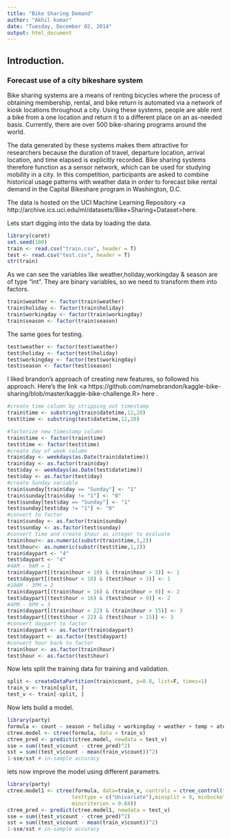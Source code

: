 ```yaml
---
title: "Bike Sharing Demand"
author: "Akhil kumar"
date: "Tuesday, December 02, 2014"
output: html_document
---
```

## Introduction.
### Forecast use of a city bikeshare system

Bike sharing systems are a means of renting bicycles where the process of obtaining membership, rental, and bike return is automated via a network of kiosk locations throughout a city. Using these systems, people are able rent a bike from a one location and return it to a different place on an as-needed basis. Currently, there are over 500 bike-sharing programs around the world.

The data generated by these systems makes them attractive for researchers because the duration of travel, departure location, arrival location, and time elapsed is explicitly recorded. Bike sharing systems therefore function as a sensor network, which can be used for studying mobility in a city. In this competition, participants are asked to combine historical usage patterns with weather data in order to forecast bike rental demand in the Capital Bikeshare program in Washington, D.C.

The data is hosted on the UCI Machine Learning Repository <a http://archive.ics.uci.edu/ml/datasets/Bike+Sharing+Dataset>here<a/>.

Lets start digging into the data by loading the data.
```r
library(caret)
set.seed(100)
train <- read.csv("train.csv", header = T)
test <- read.csv("test.csv", header = T)
str(train)
```

As we can see the variables like weather,holiday,workingday & season are of type "int". They are binary variables, so we need to transform them into factors.
```r
train$weather <- factor(train$weather)
train$holiday <- factor(train$holiday)
train$workingday <- factor(train$workingday)
train$season <- factor(train$season)
```
The same goes for testing.
```r
test$weather <- factor(test$weather)
test$holiday <- factor(test$holiday)
test$workingday <- factor(test$workingday)
test$season <- factor(test$season)
```

I liked brandon's approach of creating new features, so followed his approach. Here's the link <a 
https://github.com/namebrandon/kaggle-bike-sharing/blob/master/kaggle-bike-challenge.R> here <a/>.
```r
#create time column by stripping out timestamp
train$time <- substring(train$datetime,12,20)
test$time <- substring(test$datetime,12,20)

#factorize new timestamp column
train$time <- factor(train$time)
test$time <- factor(test$time)
#create day of week column
train$day <- weekdays(as.Date(train$datetime))
train$day <- as.factor(train$day)
test$day <- weekdays(as.Date(test$datetime))
test$day <- as.factor(test$day)
#create Sunday variable
train$sunday[train$day == "Sunday"] <- "1"
train$sunday[train$day != "1"] <- "0"
test$sunday[test$day == "Sunday"] <- "1"
test$sunday[test$day != "1"] <- "0"
#convert to factor
train$sunday <- as.factor(train$sunday)
test$sunday <- as.factor(test$sunday)
#convert time and create $hour as integer to evaluate
train$hour<- as.numeric(substr(train$time,1,2))
test$hour<- as.numeric(substr(test$time,1,2))
train$daypart <- "4"
test$daypart <- "4"
#4AM - 9AM = 1
train$daypart[(train$hour < 10) & (train$hour > 3)] <- 1
test$daypart[(test$hour < 10) & (test$hour > 3)] <- 1
#10AM - 3PM = 2
train$daypart[(train$hour < 16) & (train$hour > 9)] <- 2
test$daypart[(test$hour < 16) & (test$hour > 9)] <- 2
#4PM - 9PM = 3
train$daypart[(train$hour < 22) & (train$hour > 15)] <- 3
test$daypart[(test$hour < 22) & (test$hour > 15)] <- 3
#convert daypart to factor
train$daypart <- as.factor(train$daypart)
test$daypart <- as.factor(test$daypart)
#convert hour back to factor
train$hour <- as.factor(train$hour)
test$hour <- as.factor(test$hour)
```
Now lets split the training data for training and validation.
```r
split <- createDataPartition(train$count, p=0.8, list=F, times=1)
train_v <- train[split, ]
test_v <- train[-split, ]
```
Now lets build a model.
```r
library(party)
formula <- count ~ season + holiday + workingday + weather + temp + atemp + humidity + hour + daypart + sunday
ctree.model <- ctree(formula, data = train_v)
ctree_pred <- predict(ctree.model, newdata = test_v)
sse = sum((test_v$count - ctree_pred)^2)
sst = sum((test_v$count - mean(train_v$count))^2)
1-sse/sst # in-sample accuracy
```
lets now improve the model using different parametrs.
```r
library(party)
ctree.model1 <- ctree(formula, data=train_v, controls = ctree_control(teststat = "quad",
                     testtype = c("Univariate"),minsplit = 9, minbucket = 3,
                     mincriterion = 0.84))
ctree_pred <- predict(ctree.model1, newdata = test_v)
sse = sum((test_v$count - ctree_pred)^2)
sst = sum((test_v$count - mean(train_v$count))^2)
1-sse/sst # in-sample accuracy
```


